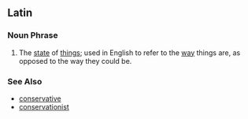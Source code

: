 ==Latin==

===Noun Phrase===
# The [[state]] of [[thing]]s; used in English to refer to the [[way]] things are, as opposed to the way they could be.

===See Also===
*[[conservative]]
*[[conservationist]]